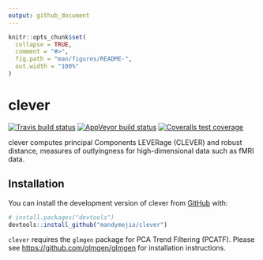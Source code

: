 ```yaml
---
output: github_document
---
```


<!-- README.md is generated from README.Rmd. Please edit that file -->

```r
knitr::opts_chunk$set(
  collapse = TRUE,
  comment = "#>",
  fig.path = "man/figures/README-",
  out.width = "100%"
)
```
# clever

<!-- badges: start -->
[![Travis build status](https://travis-ci.org/mandymejia/clever.svg?branch=master)](https://travis-ci.org/github/mandymejia/clever)
[![AppVeyor build status](https://ci.appveyor.com/api/projects/status/github/mandymejia/clever?branch=master&svg=true)](https://ci.appveyor.com/project/mandymejia/clever)
[![Coveralls test coverage](https://coveralls.io/repos/github/mandymejia/clever/badge.svg)](https://coveralls.io/r/mandymejia/clever?branch=master)
<!-- badges: end -->


clever computes principal Components LEVERage (CLEVER) and robust distance, measures of outlyingness for high-dimensional data such as fMRI data.

## Installation

<!-- You can install the released version of clever from [CRAN](https://CRAN.R-project.org) with: -->

<!-- ``` r -->
<!-- install.packages("clever") -->
<!-- ``` -->

You can install the  development version of clever from [GitHub](https://github.com/) with:

``` r
# install.packages("devtools")
devtools::install_github("mandymejia/clever")
```

`clever` requires the `glmgen` package for PCA Trend Filtering (PCATF). Please see [https://github.com/glmgen/glmgen](https://github.com/glmgen/glmgen) for installation instructions.
